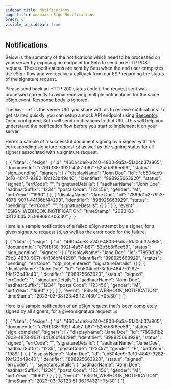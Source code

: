 ```yaml
---
sidebar_title: Notifications
page_title: Aadhaar eSign Notifications
order: 6
visible_in_sidebar: true
---
```



## Notifications

Below is the summary of the notifications which need to be processed on your server by exposing an endpoint for Setu to send an HTTP POST request. 
These notifications are sent by Setu when the end user completes the eSign flow and we receive a callback from our ESP regarding the status of the signature request.

<Callout type="tip">
    Please send back an HTTP 200 status code if the request sent was processed
    correctly to avoid receiving multiple notifications for the same eSign
    event. Response body is ignored.
</Callout>
<br />

The `base_url` is the server URL you share with us to receive notifications.
To get started quickly, you can setup a mock API endpoint using <a href="https://beeceptor.com/" target="_blank">Beeceptor</a>. Once configured, Setu will send notifications to that URL. This will help you understand the notification flow before you start to implement it on your server.

Here’s a sample of a successful document signing by a signer, with the corresponding signature request `id` as well as the signing status for all signers associated with a signature request.

<CodeBlockWithCopy language="json">
  {`
  {
    "data": {
      "esign": {
        "id": "460b4de8-a240-4803-9a5a-51a0cb37a865",
        "documentId": "c79fbf38-392f-4a57-b871-52b5b8f6ee59",
        "status": "sign_pending",
        "signers": [
          {
            "displayName": "John Doe",
            "id": "cb504cc9-3c10-4847-9282-19cf23b49c40",
            "identifier": "898925663920",
            "status": "signed",
            "errCode": "",
            "signatureDetails": {
              "aadhaarName": "John Doe",
              "aadhaarSuffix": "1234",
              "postalCode": "123456",
              "gender": "M",
              "birthYear": "1990"
            }
          },
          {
            "displayName": "Jane Doe",
            "id": "7899d1b2-79c3-4878-907f-44136bf44298",
            "identifier": "898925663929",
            "status": "pending",
            "errCode": "",
            "signatureDetails": {}
          }
        ]
      }
    },
    "event": "ESIGN_WEBHOOK_NOTIFICATION",
    "timeStamp": "2023-03-08T23:45:25.989694+05:30"
  }
  `}
</CodeBlockWithCopy>

Here is a sample notification of a failed eSign attempt by a signer, for a given signature request `id`, as well as the error code for the failure.

<CodeBlockWithCopy language="json">
  {`
  {
    "data": {
      "esign": {
        "id": "460b4de8-a240-4803-9a5a-51a0cb37a865",
        "documentId": "c79fbf38-392f-4a57-b871-52b5b8f6ee59",
        "status": "sign_pending",
        "signers": [
          {
            "displayName": "Jane Doe",
            "id": "7899d1b2-79c3-4878-907f-44136bf44298",
            "identifier": "898925663929",
            "status": "pending",
            "errCode": "otp_not_entered",
            "signatureDetails": {}
          },
          {
            "displayName": "John Doe",
            "id": "cb504cc9-3c10-4847-9282-19cf23b49c40",
            "identifier": "898925663920",
            "status": "signed",
            "errCode": "",
            "signatureDetails": {
              "aadhaarName": "John Doe",
              "aadhaarSuffix": "1234",
              "postalCode": "123456",
              "gender": "M",
              "birthYear": "1990"
            }
          }
        ]
      }
    },
    "event": "ESIGN_WEBHOOK_NOTIFICATION",
    "timeStamp": "2023-03-08T23:49:12.743012+05:30"
  }
  `}
</CodeBlockWithCopy>

Here is a sample notification of an eSign request that's been completely signed by all signers, for a given signature request `id`.

<CodeBlockWithCopy language="json">
  {`
  {
    "data": {
      "esign": {
        "id": "460b4de8-a240-4803-9a5a-51a0cb37a865",
        "documentId": "c79fbf38-392f-4a57-b871-52b5b8f6ee59",
        "status": "sign_complete",
        "signers": [
          {
            "displayName": "Jane Doe",
            "id": "7899d1b2-79c3-4878-907f-44136bf44298",
            "identifier": "898925663929",
            "status": "signed",
            "errCode": "",
            "signatureDetails": {
              "aadhaarName": "Jane Doe",
              "aadhaarSuffix": "1235",
              "postalCode": "123457",
              "gender": "F",
              "birthYear": "1989"
            }
          },
          {
            "displayName": "John Doe",
            "id": "cb504cc9-3c10-4847-9282-19cf23b49c40",
            "identifier": "898925663920",
            "status": "signed",
            "errCode": "",
            "signatureDetails": {
              "aadhaarName": "John Doe",
              "aadhaarSuffix": "1234",
              "postalCode": "123456",
              "gender": "M",
              "birthYear": "1990"
            }
          }
        ]
      }
    },
    "event": "ESIGN_WEBHOOK_NOTIFICATION",
    "timeStamp": "2023-03-08T23:51:36.164321+05:30"
  }
  `}
</CodeBlockWithCopy>


<WasPageHelpful />